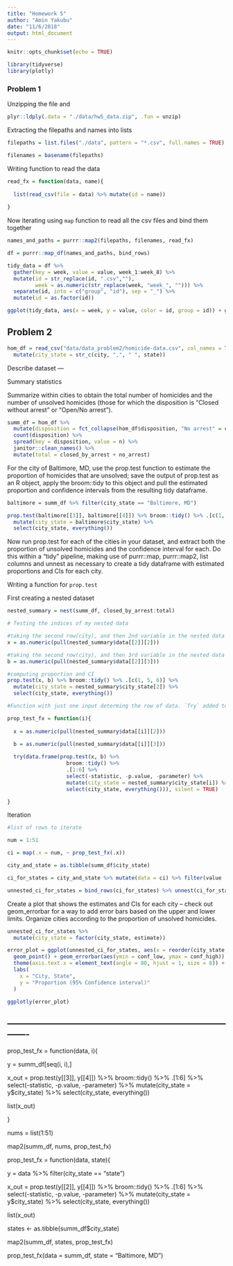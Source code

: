 ```yaml
---
title: "Homework 5"
author: "Amin Yakubu"
date: "11/6/2018"
output: html_document
---
```


```r
knitr::opts_chunk$set(echo = TRUE)
```

```r
library(tidyverse)
library(plotly)
```

### Problem 1 

Unzipping the file and 
```r
plyr::ldply(.data = "./data/hw5_data.zip", .fun = unzip)

```

Extracting the filepaths and names into lists
```r
filepaths = list.files("./data", pattern = "*.csv", full.names = TRUE)

filenames = basename(filepaths)
```

Writing function to read the data

```r
read_fx = function(data, name){
  
  list(read_csv(file = data) %>% mutate(id = name))
  
}

```

Now iterating using `map` function to read all the csv files and bind them together

```r
names_and_paths = purrr::map2(filepaths, filenames, read_fx)

df = purrr::map_df(names_and_paths, bind_rows)

tidy_data = df %>%
  gather(key = week, value = value, week_1:week_8) %>% 
  mutate(id = str_replace(id, ".csv",""),
         week = as.numeric(str_replace(week, "week_", ""))) %>% 
  separate(id, into = c("group", "id"), sep = "_") %>% 
  mutate(id = as.factor(id))

ggplot(tidy_data, aes(x = week, y = value, color = id, group = id)) + geom_point() + geom_line() + facet_grid(~group) 
```


## Problem 2

```r
hom_df = read_csv("data/data_problem2/homicide-data.csv", col_names = TRUE) %>% 
  mutate(city_state = str_c(city, ",", " ", state))
```

Describe dataset ---

Summary statistics

Summarize within cities to obtain the total number of homicides and the number of unsolved homicides (those for which the disposition is “Closed without arrest” or “Open/No arrest”).

```r
summ_df = hom_df %>% 
  mutate(disposition = fct_collapse(hom_df$disposition, "No arrest" = c("Closed without arrest","Open/No arrest"))) %>% group_by(city_state) %>% 
  count(disposition) %>% 
  spread(key = disposition, value = n) %>% 
  janitor::clean_names() %>% 
  mutate(total = closed_by_arrest + no_arrest)

```

For the city of Baltimore, MD, use the prop.test function to estimate the proportion of homicides that are unsolved; save the output of prop.test as an R object, apply the broom::tidy to this object and pull the estimated proportion and confidence intervals from the resulting tidy dataframe.

```r
baltimore = summ_df %>% filter(city_state == "Baltimore, MD")

prop.test(baltimore[[3]], baltimore[[4]]) %>% broom::tidy() %>% .[c(1, 5, 6)] %>% 
  mutate(city_state = baltimore$city_state) %>% 
  select(city_state, everything())
```

Now run prop.test for each of the cities in your dataset, and extract both the proportion of unsolved homicides and the confidence interval for each. Do this within a “tidy” pipeline, making use of purrr::map, purrr::map2, list columns and  unnest as necessary to create a tidy dataframe with estimated proportions and CIs for each city.

Writing a function for `prop.test`

First creating a nested dataset 

```r

nested_summary = nest(summ_df, closed_by_arrest:total)

# Testing the indices of my nested data

#taking the second row(city), and then 2nd variable in the nested data
x = as.numeric(pull(nested_summary$data[[2]][2]))

#taking the second row(city), and then 3rd variable in the nested data
b = as.numeric(pull(nested_summary$data[[2]][3]))

#computing proportion and CI
prop.test(x, b) %>% broom::tidy() %>% .[c(1, 5, 6)] %>% 
  mutate(city_state = nested_summary$city_state[2]) %>% 
  select(city_state, everything())

#Function with just one input determing the row of data. `Try` added to overlook errors

prop_test_fx = function(i){
  
  x = as.numeric(pull(nested_summary$data[[i]][2]))

  b = as.numeric(pull(nested_summary$data[[i]][3]))
  
  try(data.frame(prop.test(x, b) %>% 
                   broom::tidy() %>% 
                   .[1:6] %>% 
                   select(-statistic, -p.value, -parameter) %>% 
                   mutate(city_state = nested_summary$city_state[i]) %>% 
                   select(city_state, everything())), silent = TRUE)

}

```

Iteration

```r
#list of rows to iterate

num = 1:51

ci = map(.x = num, ~ prop_test_fx(.x))

city_and_state = as.tibble(summ_df$city_state)

ci_for_states = city_and_state %>% mutate(data = ci) %>% filter(value != "Tulsa, AL")

unnested_ci_for_states = bind_rows(ci_for_states) %>% unnest(ci_for_states$data) %>% janitor::clean_names() 

```

Create a plot that shows the estimates and CIs for each city – check out geom_errorbar for a way to add error bars based on the upper and lower limits. Organize cities according to the proportion of unsolved homicides.

```r
unnested_ci_for_states %>% 
  mutate(city_state = factor(city_state, estimate))

error_plot = ggplot(unnested_ci_for_states, aes(x = reorder(city_state, estimate), y = estimate )) + 
  geom_point() + geom_errorbar(aes(ymin = conf_low, ymax = conf_high)) + 
  theme(axis.text.x = element_text(angle = 80, hjust = 1, size = 8)) +
  labs(
    x = "City, State",
    y = "Proportion (95% Confidence interval)"
  )

ggplotly(error_plot)
```

-------------------------------------------------------------------------------
-----------------------------------------------------------------------------

#############

prop_test_fx = function(data, i){
  
  y = summ_df[seq(i, i),]
  
  x_out = prop.test(y[[3]], y[[4]]) %>% broom::tidy() %>% .[1:6] %>% 
  select(-statistic, -p.value, -parameter) %>% 
  mutate(city_state = y$city_state) %>% 
  select(city_state, everything())
  
  list(x_out)
  
}

nums = list(1:51)


map2(summ_df, nums, prop_test_fx)


prop_test_fx = function(data, state){
  
  y = data %>% filter(city_state == "state")
  
  x_out = prop.test(y[[2]], y[[4]]) %>% broom::tidy() %>% .[1:6] %>% 
  select(-statistic, -p.value, -parameter) %>% 
  mutate(city_state = y$city_state) %>% 
  select(city_state, everything())
  
  list(x_out)
  

states <- as.tibble(summ_df$city_state)

map2(summ_df, states, prop_test_fx)


prop_test_fx(data = summ_df, state = "Baltimore, MD")








